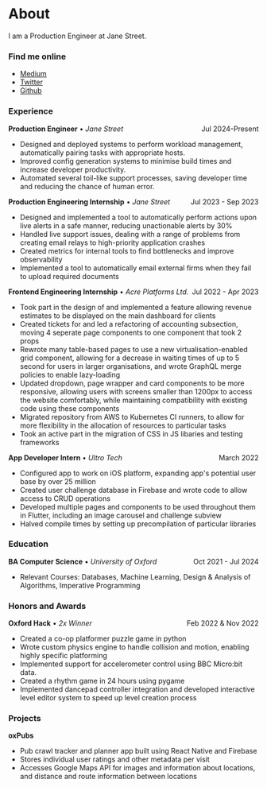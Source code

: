 # About

I am a Production Engineer at Jane Street.

### Find me online

 - [Medium](https://medium.com/@jxssica.simian)
 - [Twitter](https://twitter.com/jsimian_dev)
 - [Github](https://github.com/j-simian)

### Experience

<p style="display: flex; flex-direction: row; justify-content: space-between;">
  <span style="margin: 0;">
    <b>Production Engineer</b> • <i>Jane Street</i>
  </span>
  <span style="margin: 0; text-align: right;">Jul 2024-Present</span>
</p>

 - Designed and deployed systems to perform workload management, automatically
 pairing tasks with appropriate hosts.
 - Improved config generation systems to minimise build times and increase
 developer productivity. 
 - Automated several toil-like support processes, saving developer time and
 reducing the chance of human error. 

<p style="display: flex; flex-direction: row; justify-content: space-between;">
  <span style="margin: 0;">
    <b>Production Engineering Internship</b> • <i>Jane Street</i>
  </span>
  <span style="margin: 0; text-align: right;">Jul 2023 - Sep 2023</span>
</p>

- Designed and implemented a tool to automatically perform actions upon live alerts
  in a safe manner, reducing unactionable alerts by 30%
- Handled live support issues,
  dealing with a range of problems from creating email relays to high-priority application
  crashes
- Created metrics for internal tools to find bottlenecks and improve observability
- Implemented a tool to automatically email external firms when they fail to upload
  required documents

<p style="display: flex; flex-direction: row; justify-content: space-between;">
  <span style="margin: 0;">
    <b>Frontend Engineering Internship</b> • <i>Acre Platforms Ltd.</i>
  </span>
  <span style="margin: 0; text-align: right;">Jul 2022 - Apr 2023</span>
</p>

- Took part in the design of and implemented a feature allowing revenue estimates to be displayed on the main dashboard for clients
- Created tickets for and led a refactoring of accounting subsection, moving 4 seperate page components to one component that took 2 props
- Rewrote many table-based pages to use a new virtualisation-enabled grid component, allowing for a decrease in waiting times of up to 5 second for users in larger organisations, and wrote GraphQL merge policies to enable lazy-loading
- Updated dropdown, page wrapper and card components to be more responsive, allowing users with screens smaller than 1200px to access the website comfortably, while maintaining compatibility with existing code using these components
- Migrated repository from AWS to Kubernetes CI runners, to allow for more flexibility in the allocation of resources to particular tasks
- Took an active part in the migration of CSS in JS libaries and testing frameworks

<p style="display: flex; flex-direction: row; justify-content: space-between;">
  <span style="margin: 0;">
    <b>App Developer Intern</b> • <i>Ultro Tech</i>
  </span>
  <span style="margin: 0; text-align: right;">March 2022</span>
</p>

- Configured app to work on iOS platform, expanding app's potential user base by over 25 million
- Created user challenge database in Firebase and wrote code to allow access to CRUD operations
- Developed multiple pages and components to be used throughout them in Flutter, including an image carousel and challenge subview
- Halved compile times by setting up precompilation of particular libraries

### Education

<p style="display: flex; flex-direction: row; justify-content: space-between;">
  <span style="margin: 0;">
    <b>BA Computer Science</b> • <i>University of Oxford</i>
  </span>
  <span style="margin: 0; text-align: right;">Oct 2021 - Jul 2024</span>
</p>

- Relevant Courses: Databases, Machine Learning, Design & Analysis of Algorithms, Imperative Programming


### Honors and Awards

<p style="display: flex; flex-direction: row; justify-content: space-between;">
  <span style="margin: 0;">
    <b>Oxford Hack</b> • <i>2x Winner</i>
  </span>
  <span style="margin: 0; text-align: right;">Feb 2022 & Nov 2022</span>
</p>

- Created a co-op platformer puzzle game in python
- Wrote custom physics engine to handle collision and motion, enabling highly specific platforming
- Implemented support for accelerometer control using BBC Micro:bit data.
- Created a rhythm game in 24 hours using pygame
- Implemented dancepad controller integration and developed interactive level editor system to speed up level creation process

### Projects

<b>oxPubs</b>

- Pub crawl tracker and planner app built using React Native and Firebase
- Stores individual user ratings and other metadata per visit
- Accesses Google Maps API for images and information about locations, and distance and route information between locations
